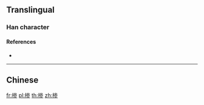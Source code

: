==Translingual==

===Han character===
{{Han char|rn=75|rad=木|as=08|sn=12|four=|canj=DIKH|ids=⿰木参}}

====References====
* {{Han ref|kx=0537.131|hdz=21242.021|uh=692E|ud=26926}}

----

==Chinese==
{{zh-see|槮}}

[[fr:椮]]
[[pl:椮]]
[[th:椮]]
[[zh:椮]]
